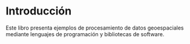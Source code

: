 # Introducción {.unnumbered}
Este libro presenta ejemplos de procesamiento de datos geoespaciales  mediante lenguajes de programación y bibliotecas de software.
